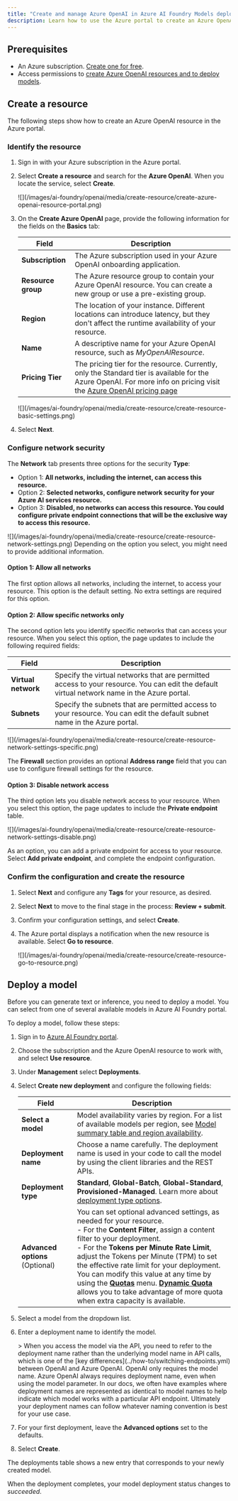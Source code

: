 ```yaml
---
title: "Create and manage Azure OpenAI in Azure AI Foundry Models deployments in the Azure portal"
description: Learn how to use the Azure portal to create an Azure OpenAI resource and manage deployments with the Azure OpenAI.
---
```


## Prerequisites

- An Azure subscription. <a href="https://azure.microsoft.com/free/ai-services" target="_blank">Create one for free</a>.
- Access permissions to [create Azure OpenAI resources and to deploy models](../how-to/role-based-access-control).



## Create a resource

The following steps show how to create an Azure OpenAI resource in the Azure portal. 

### Identify the resource

1. Sign in with your Azure subscription in the Azure portal.

1. Select **Create a resource** and search for the **Azure OpenAI**. When you locate the service, select **Create**.

   <Frame>
      ![](/images/ai-foundry/openai/media/create-resource/create-azure-openai-resource-portal.png)
   </Frame>
1. On the **Create Azure OpenAI** page, provide the following information for the fields on the **Basics** tab:

   | Field | Description |
   |---|---|
   | **Subscription** | The Azure subscription used in your Azure OpenAI onboarding application. |
   | **Resource group** | The Azure resource group to contain your Azure OpenAI resource. You can create a new group or use a pre-existing group. |
   | **Region** | The location of your instance. Different locations can introduce latency, but they don't affect the runtime availability of your resource. |
   | **Name** | A descriptive name for your Azure OpenAI resource, such as _MyOpenAIResource_. |
   | **Pricing Tier** | The pricing tier for the resource. Currently, only the Standard tier is available for the Azure OpenAI. For more info on pricing visit the [Azure OpenAI pricing page](https://azure.microsoft.com/pricing/details/cognitive-services/openai-service/) |

   <Frame>
      ![](/images/ai-foundry/openai/media/create-resource/create-resource-basic-settings.png)
   </Frame>
1. Select **Next**.

### Configure network security

The **Network** tab presents three options for the security **Type**:
   
- Option 1: **All networks, including the internet, can access this resource.**
- Option 2: **Selected networks, configure network security for your Azure AI services resource.**
- Option 3: **Disabled, no networks can access this resource. You could configure private endpoint connections that will be the exclusive way to access this resource.**

<Frame>
   ![](/images/ai-foundry/openai/media/create-resource/create-resource-network-settings.png)
</Frame>
Depending on the option you select, you might need to provide additional information.

#### Option 1: Allow all networks

The first option allows all networks, including the internet, to access your resource. This option is the default setting. No extra settings are required for this option.

#### Option 2: Allow specific networks only

The second option lets you identify specific networks that can access your resource. When you select this option, the page updates to include the following required fields:

| Field | Description |
|---|---|
| **Virtual network** | Specify the virtual networks that are permitted access to your resource. You can edit the default virtual network name in the Azure portal. |
| **Subnets** | Specify the subnets that are permitted access to your resource. You can edit the default subnet name in the Azure portal. |

<Frame>
   ![](/images/ai-foundry/openai/media/create-resource/create-resource-network-settings-specific.png)
</Frame>

The **Firewall** section provides an optional **Address range** field that you can use to configure firewall settings for the resource.

#### Option 3: Disable network access

The third option lets you disable network access to your resource. When you select this option, the page updates to include the **Private endpoint** table.

<Frame>
   ![](/images/ai-foundry/openai/media/create-resource/create-resource-network-settings-disable.png)
</Frame>

As an option, you can add a private endpoint for access to your resource. Select **Add private endpoint**, and complete the endpoint configuration.

### Confirm the configuration and create the resource

1. Select **Next** and configure any **Tags** for your resource, as desired.

1. Select **Next** to move to the final stage in the process: **Review + submit**.

1. Confirm your configuration settings, and select **Create**.

1. The Azure portal displays a notification when the new resource is available. Select **Go to resource**.

   <Frame>
      ![](/images/ai-foundry/openai/media/create-resource/create-resource-go-to-resource.png)
   </Frame>

## Deploy a model

Before you can generate text or inference, you need to deploy a model. You can select from one of several available models in Azure AI Foundry portal.

To deploy a model, follow these steps:

1. Sign in to [Azure AI Foundry portal](https://ai.azure.com/?cid=learnDocs).

2. Choose the subscription and the Azure OpenAI resource to work with, and select **Use resource**.

3. Under **Management** select **Deployments**.

4. Select **Create new deployment** and configure the following fields:

   | Field | Description |
   |---|---|
   | **Select a model** | Model availability varies by region. For a list of available models per region, see [Model summary table and region availability](../concepts/models.md#model-summary-table-and-region-availability). |
   | **Deployment name** | Choose a name carefully. The deployment name is used in your code to call the model by using the client libraries and the REST APIs. |
   |**Deployment type** | **Standard**, **Global-Batch**, **Global-Standard**, **Provisioned-Managed**. Learn more about [deployment type options](../how-to/deployment-types). |  
   | **Advanced options** (Optional) | You can set optional advanced settings, as needed for your resource. <br/> - For the **Content Filter**, assign a content filter to your deployment.<br/> - For the **Tokens per Minute Rate Limit**, adjust the Tokens per Minute (TPM) to set the effective rate limit for your deployment. You can modify this value at any time by using the [**Quotas**](../how-to/quota) menu. [**Dynamic Quota**](../how-to/dynamic-quota) allows you to take advantage of more quota when extra capacity is available. |

5. Select a model from the dropdown list.

6. Enter a deployment name to identify the model.

    <Info>
    > When you access the model via the API, you need to refer to the deployment name rather than the underlying model name in API calls, which is one of the [key differences](../how-to/switching-endpoints.yml) between OpenAI and Azure OpenAI. OpenAI only requires the model name. Azure OpenAI always requires deployment name, even when using the model parameter. In our docs, we often have examples where deployment names are represented as identical to model names to help indicate which model works with a particular API endpoint. Ultimately your deployment names can follow whatever naming convention is best for your use case.
    </Info>

7. For your first deployment, leave the **Advanced options** set to the defaults.

8. Select **Create**.

The deployments table shows a new entry that corresponds to your newly created model.

When the deployment completes, your model deployment status changes to _succeeded_.
